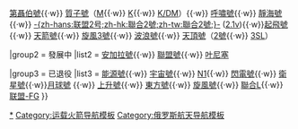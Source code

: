 {{Navbox
|name  = 俄國運載火箭
|title =  [[File:Flag of the Soviet Union.svg|25px]] '''前蘇聯與俄羅斯政府運載火箭''' [[File:Flag of Russia.svg|20px]]
|image = [[File:Flag of the Soviet Union.svg|75px|border]]<br>[[File:Flag of Russia.svg|75px|border]]

|group1 = 現役
|list1  = {{nowrap begin}} [[宇宙-3M運載火箭|宇宙-3M]]{{·w}} [[第聶伯號運載火箭|第聶伯號]]{{·w}} [[質子號運載火箭|質子號]]（[[質子M型運載火箭|M]]{{·w}} [[質子K型運載火箭|K]]{{·w}} [[质子-K/DM组级运载火箭|K/DM]]）{{·w}} [[呼嘯號運載火箭|呼嘯號]]{{·w}} [[靜海運載火箭|靜海號]]{{·w}} [[聯盟二號|-{zh-hans:联盟2号;zh-hk:聯合2號;zh-tw:聯合2號;}-]] ([[聯合-1號火箭|2.1v]]){{·w}}[[起飛號運載火箭|起飛號]]{{·w}} [[天箭號運載火箭|天箭號]]{{·w}} [[旋風號運載火箭|旋風3號]]{{·w}} [[波浪號運載火箭|波浪號]]{{·w}} [[天頂號運載火箭|天頂號]]（[[天頂-2運載火箭|2號]]{{·w}} [[天頂-3SL運載火箭|3SL]]）{{nowrap end}}

|group2 = 發展中
|list2  = {{nowrap begin}} [[安加拉號運載火箭|安加拉號]]{{·w}} [[聯盟號運載火箭|聯盟號]]{{·w}} [[叶尼塞运载火箭|叶尼塞]]{{nowrap end}}

|group3 = 已退役
|list3  = {{nowrap begin}} [[能源號運載火箭|能源號]]{{·w}} [[宇宙號運載火箭|宇宙號]]{{·w}} [[N1運載火箭|N1]]{{·w}} [[閃電號運載火箭|閃電號]]{{·w}} [[衛星號運載火箭|衛星號]]{{·w}}[[月球號運載火箭|月球號]] {{·w}} [[上升號運載火箭|上升號]]{{·w}} [[東方號運載火箭|東方號]]{{·w}} [[旋風號運載火箭|旋風號]]{{·w}} [[聯合L型運載火箭|聯合L]]{{·w}} [[联盟-FG]]{{nowrap end}}
}}<noinclude>

[[Category:俄罗斯运载火箭|*]]
[[Category:运载火箭导航模板]]
[[Category:俄罗斯航天导航模板]]
</noinclude>